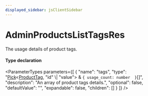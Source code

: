 ```yaml
---
displayed_sidebar: jsClientSidebar
---
```



# AdminProductsListTagsRes

The usage details of product tags.

#### Type declaration

<ParameterTypes parameters={[
  {
    "name": "tags",
    "type": "[Pick](internal.Pick.mdx)&#60;[ProductTag](../classes/internal.ProductTag.mdx), \"id\" \\| \"value\"&#62; & ``{ usage_count: number  }``[]",
    "description": "An array of product tags details.",
    "optional": false,
    "defaultValue": "",
    "expandable": false,
    "children": []
  }
]} />
